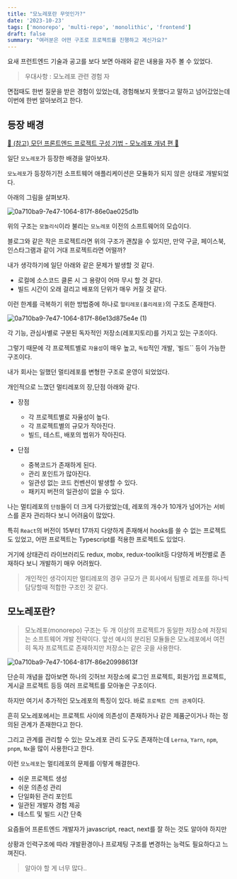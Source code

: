 ```yaml
---
title: "모노레포란 무엇인가?"
date: '2023-10-23'
tags: ['monorepo', 'multi-repo', 'monolithic', 'frontend']
draft: false
summary: "여러분은 어떤 구조로 프로젝트를 진행하고 계신가요?"
---
```


요새 프런트엔드 기술과 공고를 보다 보면 아래와 같은 내용을 자주 볼 수 있었다.

> 우대사항 : 모노레포 관련 경험 자

면접때도 한번 질문을 받은 경험이 있었는데, 경험해보지 못했다고 말하고 넘어갔었는데 이번에 한번 알아보려고 한다.

## 등장 배경

[📌 (참고) 모던 프론트엔드 프로젝트 구성 기법 - 모노레포 개념 편 📌](https://d2.naver.com/helloworld/0923884)

일단 `모노레포`가 등장한 배경을 알아보자.

`모노레포`가 등장하기전 소프트웨어 애플리케이션은 모듈화가 되지 않은 상태로 개발되었다.

아래의 그림을 살펴보자.

![0a710ba9-7e47-1064-817f-86e0ae025d1b](https://github.com/nostrss/next13-blog/assets/56717167/cb60cd81-a94c-40e2-a469-3f1ad93c3de5)

위의 구조는 `모놀리식`이라 불리는 `모노레포` 이전의 소프트웨어의 모습이다.

블로그와 같은 작은 프로젝트라면 위의 구조가 괜찮을 수 있지만, 만약 구글, 페이스북, 인스타그램과 같이 거대 프로젝트라면 어떨까?

내가 생각하기에 일단 아래와 같은 문제가 발생할 것 같다.

- 로컬에 소스코드 클론 시 그 용량이 어마 무시 할 것 같다.
- 빌드 시간이 오래 걸리고 배포의 단위가 매우 커질 것 같다.

이런 한계를 극복하기 위한 방법중에 하나로 `멀티레포(폴리레포)`의 구조도 존재한다.

![0a710ba9-7e47-1064-817f-86e13d875e4e (1)](https://github.com/nostrss/next13-blog/assets/56717167/5436e609-7090-494e-817d-ad31e310a0cd)

각 기능, 관심사별로 구분된 독자적인 저장소(레포지토리)를 가지고 있는 구조이다.

그렇기 때문에 각 프로젝트별로 `자율성`이 매우 높고, `독립`적인 개발, `빌드`` 등이 가능한 구조이다.

내가 회사는 일했던 멀티레포를 변형한 구조로 운영이 되었었다.

개인적으로 느꼈던 멀티레포의 장,단점 아래와 같다.

- 장점

  - 각 프로젝트별로 자율성이 높다.
  - 각 프로젝트별의 규모가 작아진다.
  - 빌드, 테스트, 배포의 범위가 작아진다.

- 단점
  - 중복코드가 존재하게 된다.
  - 관리 포인트가 많아진다.
  - 일관성 없는 코드 컨벤션이 발생할 수 있다.
  - 패키지 버전의 일관성이 없을 수 있다.

나는 멀티레포의 `단점`들이 더 크게 다가왔었는데, 레포의 개수가 10개가 넘어가는 서비스를 혼자 관리하다 보니 어려움이 많았다.

특히 `React`의 버전이 15부터 17까지 다양하게 존재해서 hooks를 쓸 수 없는 프로젝트도 있었고, 어떤 프로젝트는 Typescript를 적용한 프로젝트도 있었다.

거기에 상태관리 라이브러리도 redux, mobx, redux-toolkit등 다양하게 버전별로 존재하다 보니 개발하기 매우 어려웠다.

> 개인적인 생각이지만 멀티레포의 경우 규모가 큰 회사에서 팀별로 레포를 하나씩 담당할때 적합한 구조인 것 같다.

## 모노레포란?

> 모노레포(monorepo) 구조는 두 개 이상의 프로젝트가 동일한 저장소에 저장되는 소프트웨어 개발 전략이다. 앞선 예시의 분리된 모듈들은 모노레포에서 여전히 독자 프로젝트로 존재하지만 저장소는 같은 곳을 사용한다.

![0a710ba9-7e47-1064-817f-86e20998613f](https://github.com/nostrss/next13-blog/assets/56717167/320c8923-f1fd-44b3-ba16-839d5f55fdc1)

단순히 개념을 잡아보면 하나의 깃허브 저장소에 로그인 프로젝트, 회원가입 프로젝트, 게시글 프로젝트 등등 여러 프로젝트를 모아놓은 구조이다.

하지만 여기서 추가적인 모노레포의 특징이 있다. 바로 `프로젝트 간의 관계`이다.

흔히 모노레포에서는 프로젝트 사이에 의존성이 존재하거나 같은 제품군이거나 하는 정의된 관계가 존재한다고 한다.

그리고 관계를 관리할 수 있는 모노레포 관리 도구도 존재하는데 `Lerna`, `Yarn`, `npm`, `pnpm`, `Nx`을 많이 사용한다고 한다.

이런 `모노레포`는 멀티레포의 문제를 이렇게 해결한다.

- 쉬운 프로젝트 생성
- 쉬운 의존성 관리
- 단일화된 관리 포인트
- 일관된 개발자 경험 제공
- 테스트 및 빌드 시간 단축

요즘들어 프론트엔드 개발자가 javascript, react, next를 잘 하는 것도 알아야 하지만

상황과 인력구조에 따라 개발환경이나 프로제팅 구조를 변경하는 능력도 필요하다고 느껴진다.

> 알아야 할 게 너무 많다..
